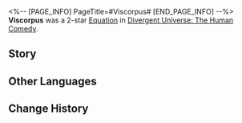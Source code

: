 <%-- [PAGE_INFO]
PageTitle=#Viscorpus#
[END_PAGE_INFO] --%>
{{Removed|Equation}}
{{Equation Infobox
|period   = The Human Comedy
|rarity   = 2
|path1    = Abundance*5
|path2    = Propagation*3
|effect   = Increases the maximum limit of {{Trait|Dewdrop}} by {{Color|h|100%}}. When a character breaks {{Trait|Dewdrop}} by using their Basic ATK, restores {{Color|h|35%}} of this {{Trait|Dewdrop}}'s Charge.
|mentions = 
}}
'''Viscorpus''' was a 2-star [[Divergent Universe: The Human Comedy/Equatoins|Equation]] in [[Divergent Universe: The Human Comedy]].

==Story==
{{Description|Multiply, multiply, and multiply... You wriggle toward the heat source ahead. It is struggling with all its might. The blue flame penetrates your body, dragging you along through space. You gnaw away its outer shell, allowing your viscous body to seep in through the opening cracks. Your massive body bursts the food to the point of rupture from within. You start aiming for smaller targets, clambering onto their protrusions until you envelop their whole bodies, then pulling them in for digestion.<br /><br />Something is tingling your skin. You grow eyes on that spot, locking them in place, and mimicking their body structures in response to the heat source's assault. You extend one-third of your body and capture them, linking them together with metal. The abundance of nutrients causes your cells to quiver and divide, producing more offsprings.}}
<!--
==Gameplay Notes==
* 
-->
==Other Languages==
{{Other Languages
|en   = Viscorpus
|zhs  = 视肉
|zht  = 視肉
|ja   = {{Rubi|視肉|しにく}}
|ko   = 시육
|es   = Viscorpus
|fr   = Viscorpus
|ru   = Мясоед
|th   = Viscorpus
|vi   = Thị Nhục
|de   = Viscorpus
|id   = Viscorpus
|pt   = Viscorpus
}}

==Change History==
{{Change History|2.3}}